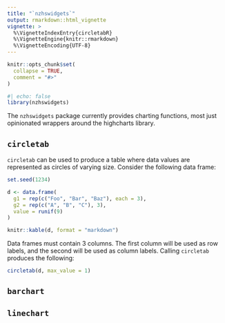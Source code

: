 ```yaml
---
title: "`nzhswidgets`"
output: rmarkdown::html_vignette
vignette: >
  %\VignetteIndexEntry{circletabR}
  %\VignetteEngine{knitr::rmarkdown}
  %\VignetteEncoding{UTF-8}
---
```


<style>
</style>

```r
knitr::opts_chunk$set(
  collapse = TRUE,
  comment = "#>"
)
```

```r
#| echo: false
library(nzhswidgets)
```

The `nzhswidgets` package currently provides charting functions, most just opinionated wrappers around the highcharts library. 

## `circletab` 

`circletab` can be used to produce a table where data values are represented as circles of varying size.  Consider the following data frame:

```r
set.seed(1234)

d <- data.frame(
  g1 = rep(c("Foo", "Bar", "Baz"), each = 3),
  g2 = rep(c("A", "B", "C"), 3), 
  value = runif(9)
)

knitr::kable(d, format = "markdown")
```

Data frames must contain 3 columns.  The first column will be used as row labels, and the second will be used as column labels.  Calling `circletab` produces the following:

```r
circletab(d, max_value = 1)
```


## `barchart`

## `linechart`
